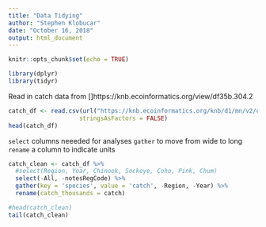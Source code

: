 ```yaml
---
title: "Data Tidying"
author: "Stephen Klobucar"
date: "October 16, 2018"
output: html_document
---
```


```r
knitr::opts_chunk$set(echo = TRUE)
```

```r
library(dplyr)
library(tidyr)
```

Read in catch data from []https://knb.ecoinformatics.org/view/df35b.304.2

```r
catch_df <- read.csv(url("https://knb.ecoinformatics.org/knb/d1/mn/v2/object/df35b.302.1", method = "libcurl"),
                    stringsAsFactors = FALSE)
head(catch_df)
```

`select` columns neeeded for analyses
`gather` to move from wide to long
`rename` a column to indicate units

```r
catch_clean <- catch_df %>% 
  #select(Region, Year, Chinook, Sockeye, Coho, Pink, Chum)
  select(-All, -notesRegCode) %>% 
  gather(key = 'species', value = 'catch', -Region, -Year) %>% 
  rename(catch_thousands = catch)

#head(catch_clean)
tail(catch_clean)
```

